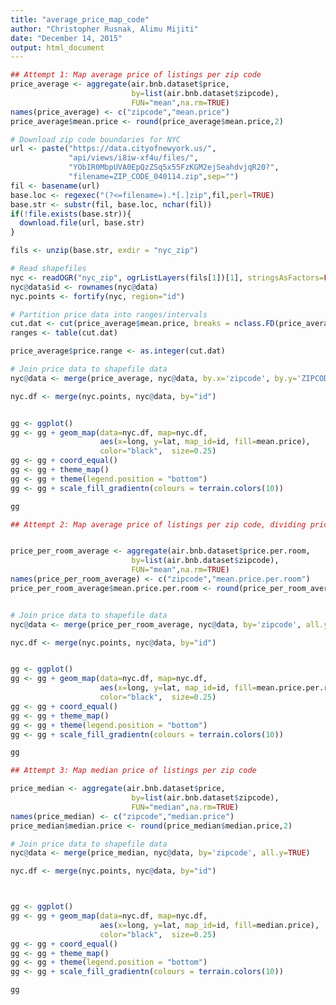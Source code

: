 ```yaml
---
title: "average_price_map_code"
author: "Christopher Rusnak, Alimu Mijiti"
date: "December 14, 2015"
output: html_document
---
```


```r
## Attempt 1: Map average price of listings per zip code
price_average <- aggregate(air.bnb.dataset$price,
                           by=list(air.bnb.dataset$zipcode),
                           FUN="mean",na.rm=TRUE)
names(price_average) <- c("zipcode","mean.price")
price_average$mean.price <- round(price_average$mean.price,2)

# Download zip code boundaries for NYC
url <- paste("https://data.cityofnewyork.us/",
             "api/views/i8iw-xf4u/files/",
             "YObIR0MbpUVA0EpQzZSq5x55FzKGM2ejSeahdvjqR20?",
             "filename=ZIP_CODE_040114.zip",sep="")
fil <- basename(url)   
base.loc <- regexec("(?<=filename=).*[.]zip",fil,perl=TRUE)
base.str <- substr(fil, base.loc, nchar(fil))
if(!file.exists(base.str)){
  download.file(url, base.str)
} 

fils <- unzip(base.str, exdir = "nyc_zip")

# Read shapefiles
nyc <- readOGR("nyc_zip", ogrListLayers(fils[1])[1], stringsAsFactors=FALSE)
nyc@data$id <- rownames(nyc@data)
nyc.points <- fortify(nyc, region="id")

# Partition price data into ranges/intervals
cut.dat <- cut(price_average$mean.price, breaks = nclass.FD(price_average$mean.price), include.lowest = TRUE)
ranges <- table(cut.dat)

price_average$price.range <- as.integer(cut.dat)

# Join price data to shapefile data
nyc@data <- merge(price_average, nyc@data, by.x='zipcode', by.y='ZIPCODE', all.y=TRUE)

nyc.df <- merge(nyc.points, nyc@data, by="id")


gg <- ggplot()
gg <- gg + geom_map(data=nyc.df, map=nyc.df,
                    aes(x=long, y=lat, map_id=id, fill=mean.price),
                    color="black",  size=0.25)
gg <- gg + coord_equal() 
gg <- gg + theme_map()
gg <- gg + theme(legend.position = "bottom")
gg <- gg + scale_fill_gradientn(colours = terrain.colors(10))

gg
```

```r

## Attempt 2: Map average price of listings per zip code, dividing price by (number of bedrooms plus 1)


price_per_room_average <- aggregate(air.bnb.dataset$price.per.room,
                           by=list(air.bnb.dataset$zipcode),
                           FUN="mean",na.rm=TRUE)
names(price_per_room_average) <- c("zipcode","mean.price.per.room")
price_per_room_average$mean.price.per.room <- round(price_per_room_average$mean.price.per.room,2)


# Join price data to shapefile data
nyc@data <- merge(price_per_room_average, nyc@data, by='zipcode', all.y=TRUE)

nyc.df <- merge(nyc.points, nyc@data, by="id")


gg <- ggplot()
gg <- gg + geom_map(data=nyc.df, map=nyc.df,
                    aes(x=long, y=lat, map_id=id, fill=mean.price.per.room),
                    color="black",  size=0.25)
gg <- gg + coord_equal() 
gg <- gg + theme_map()
gg <- gg + theme(legend.position = "bottom")
gg <- gg + scale_fill_gradientn(colours = terrain.colors(10))

gg
```

```r
## Attempt 3: Map median price of listings per zip code

price_median <- aggregate(air.bnb.dataset$price,
                           by=list(air.bnb.dataset$zipcode),
                           FUN="median",na.rm=TRUE)
names(price_median) <- c("zipcode","median.price")
price_median$median.price <- round(price_median$median.price,2)

# Join price data to shapefile data
nyc@data <- merge(price_median, nyc@data, by='zipcode', all.y=TRUE)

nyc.df <- merge(nyc.points, nyc@data, by="id")



gg <- ggplot()
gg <- gg + geom_map(data=nyc.df, map=nyc.df,
                    aes(x=long, y=lat, map_id=id, fill=median.price),
                    color="black",  size=0.25)
gg <- gg + coord_equal() 
gg <- gg + theme_map()
gg <- gg + theme(legend.position = "bottom")
gg <- gg + scale_fill_gradientn(colours = terrain.colors(10))

gg
```
